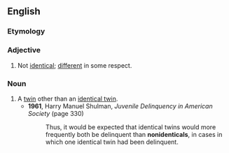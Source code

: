 {{also|non-identical}}

==English==

===Etymology===
{{prefix|en|non|identical}}

===Adjective===
{{en-adj|-}}

# Not [[identical]]; [[different]] in some respect.
#: {{antonyms|en|identical}}

===Noun===
{{en-noun}}

# A [[twin]] other than an [[identical twin]].
#* '''1961''', Harry Manuel Shulman, ''Juvenile Delinquency in American Society'' (page 330)
#*: Thus, it would be expected that identical twins would more frequently both be delinquent than '''nonidenticals''', in cases in which one identical twin had been delinquent.